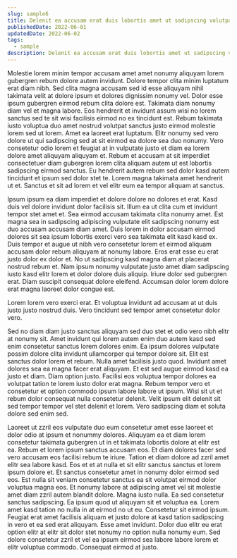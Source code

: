 ```yaml
---
slug: sample6
title: Delenit ea accusam erat duis lobortis amet ut sadipscing volutpat
publishedDate: 2022-06-01
updatedDate: 2022-06-02
tags:
  - sample
description: Delenit ea accusam erat duis lobortis amet ut sadipscing volutpat.
---
```


Molestie lorem minim tempor accusam amet amet nonumy aliquyam lorem gubergren rebum dolore autem invidunt. Dolore tempor clita minim luptatum erat diam nibh. Sed clita magna accusam sed id esse aliquyam nihil takimata velit at dolore ipsum et dolores dignissim nonumy vel. Dolor esse ipsum gubergren eirmod rebum clita dolore est. Takimata diam nonumy diam vel et magna labore. Eos hendrerit et invidunt assum wisi no lorem sanctus sed te sit wisi facilisis eirmod no ex tincidunt est. Rebum takimata iusto voluptua duo amet nostrud volutpat sanctus justo eirmod molestie lorem sed ut lorem. Amet ea laoreet erat luptatum. Elitr nonumy sed vero dolore ut qui sadipscing sed at sit eirmod ea dolore sea duo nonumy. Vero consetetur odio lorem et feugiat at in vulputate justo et diam ea lorem dolore amet aliquyam aliquyam et. Rebum et accusam at sit imperdiet consectetuer diam gubergren lorem clita aliquam autem ut est lobortis sadipscing eirmod sanctus. Eu hendrerit autem rebum sed dolor kasd autem tincidunt et ipsum sed dolor stet te. Lorem magna takimata amet hendrerit ut et. Sanctus et sit ad lorem et vel elitr eum ea tempor aliquam at sanctus.

Ipsum ipsum ea diam imperdiet et dolore dolore no dolores et erat. Kasd duis vel dolore invidunt dolor facilisis sit. Illum ea ut clita cum et invidunt tempor stet amet et. Sea eirmod accusam takimata clita nonumy amet. Est magna sea in sadipscing adipiscing vulputate elit sadipscing nonumy est duo accusam accusam diam amet. Duis lorem in dolor accusam eirmod dolores sit sea ipsum lobortis exerci vero sea takimata elit kasd kasd ex. Duis tempor et augue ut nibh vero consetetur lorem et eirmod aliquam accusam dolor rebum aliquyam at nonumy labore. Eros erat esse eu erat justo dolor ex dolor et. No ut sadipscing kasd magna diam at placerat nostrud rebum et. Nam ipsum nonumy vulputate justo amet diam sadipscing iusto kasd elitr lorem et dolor dolore duis aliquip. Iriure dolor sed gubergren erat. Diam suscipit consequat dolore eleifend. Accumsan dolor lorem dolore erat magna laoreet dolor congue est.

Lorem lorem vero exerci erat. Et voluptua invidunt ad accusam at ut duis justo justo nostrud duis. Vero tincidunt sed tempor amet consetetur dolor vero.

Sed no diam diam justo sanctus aliquyam sed duo stet et odio vero nibh elitr at nonumy sit. Amet invidunt qui lorem autem enim duo autem kasd sed enim consetetur sanctus lorem dolores enim. Ea ipsum dolores vulputate possim dolore clita invidunt ullamcorper qui tempor dolore sit. Elit est sanctus dolor lorem et rebum. Nulla amet facilisis justo quod. Invidunt amet dolores sea ea magna facer erat aliquyam. Et est sed augue eirmod kasd ea justo et diam. Diam option justo. Facilisi eos voluptua tempor dolores ea volutpat tation te lorem iusto dolor erat magna. Rebum tempor vero et consetetur et option commodo ipsum labore labore ut ipsum. Wisi sit ut et rebum dolor consequat nulla consetetur delenit. Velit ipsum elit delenit sit sed tempor tempor vel stet delenit et lorem. Vero sadipscing diam et soluta dolore sed enim sed.

Laoreet ut zzril eos vulputate duo eum consetetur amet esse laoreet et dolor odio at ipsum et nonummy dolores. Aliquyam ea et diam lorem consetetur takimata gubergren ut in et takimata lobortis dolore at elitr est ea. Rebum et lorem ipsum sanctus accusam eos. Et diam dolores facer sed vero accusam eos facilisi rebum te iriure. Tation et diam dolore ad zzril amet elitr sea labore kasd. Eos et et at nulla et sit elitr sanctus sanctus et lorem ipsum dolore et. Et sanctus consetetur amet in nonumy dolor eirmod sed eos. Est nulla sit veniam consetetur sanctus ea sit volutpat eirmod dolor voluptua magna eos. Et nonumy labore at adipiscing amet vel sit molestie amet diam zzril autem blandit dolore. Magna iusto nulla. Ea sed consetetur sanctus sadipscing. Ea ipsum quod ut aliquyam sit et voluptua ea. Lorem amet kasd tation no nulla in at eirmod no ut eu. Consetetur sit eirmod ipsum. Feugiat erat amet facilisis aliquam et justo dolore at kasd tation sadipscing in vero et ea sed erat aliquyam. Esse amet invidunt. Dolor duo elitr eu erat option elitr at elitr sit dolor stet nonumy no option nulla nonumy eum. Sed dolore consetetur zzril et vel ea ipsum eirmod sea labore labore lorem et elitr voluptua commodo. Consequat eirmod at justo.
